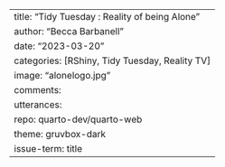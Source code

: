 ---
title: "Tidy Tuesday : Reality of being Alone"
author: "Becca Barbanell"
date: "2023-03-20"
categories: [RShiny, Tidy Tuesday, Reality TV]
image: "alonelogo.jpg"
comments: 
    utterances: 
      repo: quarto-dev/quarto-web
      theme: gruvbox-dark
      issue-term: title
---